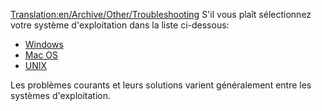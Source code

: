 [[Translation:en/Archive/Other/Troubleshooting]]
{{fr/Traduction|Troubleshooting|100}}
{{fr/Table des matières}}
S'il vous plaît sélectionnez votre système d'exploitation dans la liste ci-dessous:

* [[fr/Dépannage/Windows|Windows]]
* [[fr/Dépannage/Mac|Mac OS]]
* [[fr/Dépannage/Unix|UNIX]]

Les problèmes courants et leurs solutions varient généralement entre les systèmes d'exploitation.